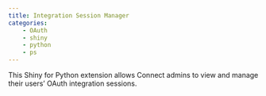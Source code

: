 ```yaml
---
title: Integration Session Manager
categories:
    - OAuth
    - shiny
    - python
    - ps
---
```

This Shiny for Python extension allows Connect admins to view and manage their users' OAuth integration sessions.

